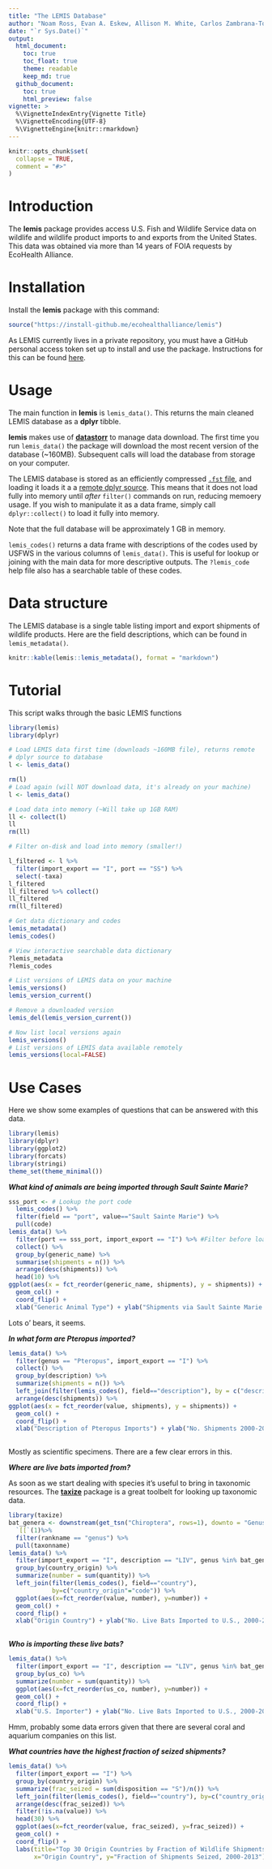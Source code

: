 ```yaml
---
title: "The LEMIS Database"
author: "Noam Ross, Evan A. Eskew, Allison M. White, Carlos Zambrana-Torrelio"
date: "`r Sys.Date()`"
output:
  html_document:
    toc: true
    toc_float: true
    theme: readable
    keep_md: true
  github_document:
    toc: true
    html_preview: false
vignette: >
  %\VignetteIndexEntry{Vignette Title}
  %\VignetteEncoding{UTF-8}
  %\VignetteEngine{knitr::rmarkdown}
---
```


```r
knitr::opts_chunk$set(
  collapse = TRUE,
  comment = "#>"
)
```

# Introduction

The **lemis** package provides access U.S. Fish and Wildlife Service
data on wildlife and wildlife product imports to and exports from the
United States.  This data was obtained via more than 14 years of FOIA
requests by EcoHealth Alliance.

# Installation

Install the **lemis** package with this command:

```r
source("https://install-github.me/ecohealthalliance/lemis")
```

As LEMIS currently lives in a private repository, you must have a
GitHub personal access token set up to install and use the package. Instructions
for this can be found [here](http://happygitwithr.com/github-pat.html#step-by-step).

# Usage

The main function in **lemis** is `lemis_data()`. This returns the main cleaned
LEMIS database as a **dplyr** tibble.

**lemis** makes use of [**datastorr**](https://github.com/ropenscilabs/datastorr) to manage data download. 
The first time you run `lemis_data()` the package will download the most recent version of the database (~160MB).  Subsequent calls will load the database from storage on your computer.

The LEMIS database is stored as an efficiently compressed [`.fst` file](https://github.com/fstpackage/fst), and loading it loads it a
a [remote dplyr source](https://github.com/krlmlr/fstplyr).  This means that it does not load fully into memory until _after_ `filter()` commands on run, reducing memoery usage. If you wish to manipulate it as a data frame, simply call `dplyr::collect()` to load
it fully into memory.

Note that the full database will be approximately 1 GB in memory.

`lemis_codes()` returns a data frame with descriptions of the codes used by
USFWS in the various columns of `lemis_data()`. This is useful for lookup
or joining with the main data for more descriptive outputs.  The `?lemis_code`
help file also has a searchable table of these codes.

# Data structure

The LEMIS database is a single table listing import and export shipments of wildlife
products.  Here are the field descriptions, which can be found in `lemis_metadata()`.

```r
knitr::kable(lemis::lemis_metadata(), format = "markdown")
```

# Tutorial

This script walks through the basic LEMIS functions

```r
library(lemis)
library(dplyr)

# Load LEMIS data first time (downloads ~160MB file), returns remote
# dplyr source to database
l <- lemis_data()

rm(l)
# Load again (will NOT download data, it's already on your machine)
l <- lemis_data()

# Load data into memory (~Will take up 1GB RAM)
ll <- collect(l)
ll
rm(ll)

# Filter on-disk and load into memory (smaller!)

l_filtered <- l %>%
  filter(import_export == "I", port == "SS") %>%
  select(-taxa)
l_filtered
ll_filtered %>% collect()
ll_filtered
rm(ll_filtered)

# Get data dictionary and codes
lemis_metadata()
lemis_codes()

# View interactive searchable data dictionary
?lemis_metadata
?lemis_codes

# List versions of LEMIS data on your machine
lemis_versions()
lemis_version_current()

# Remove a downloaded version
lemis_del(lemis_version_current())

# Now list local versions again
lemis_versions()
# List versions of LEMIS data available remotely
lemis_versions(local=FALSE)
```

# Use Cases

Here we show some examples of questions that can be answered with this data.

```r
library(lemis)
library(dplyr)
library(ggplot2)
library(forcats)
library(stringi)
theme_set(theme_minimal())
```

***What kind of animals are being imported through Sault Sainte Marie?***

```r
sss_port <- # Lookup the port code
  lemis_codes() %>% 
  filter(field == "port", value=="Sault Sainte Marie") %>% 
  pull(code)
lemis_data() %>% 
  filter(port == sss_port, import_export == "I") %>% #Filter before loading the file to disk
  collect() %>% 
  group_by(generic_name) %>% 
  summarise(shipments = n()) %>% 
  arrange(desc(shipments)) %>% 
  head(10) %>% 
ggplot(aes(x = fct_reorder(generic_name, shipments), y = shipments)) +
  geom_col() +
  coord_flip() +
  xlab("Generic Animal Type") + ylab("Shipments via Sault Sainte Marie 2000-2013")
```

Lots o' bears, it seems.

***In what form are _Pteropus_ imported?***

```r
lemis_data() %>% 
  filter(genus == "Pteropus", import_export == "I") %>% 
  collect() %>% 
  group_by(description) %>% 
  summarize(shipments = n()) %>% 
  left_join(filter(lemis_codes(), field=="description"), by = c("description"="code")) %>% 
  arrange(desc(shipments)) %>% 
ggplot(aes(x = fct_reorder(value, shipments), y = shipments)) +
  geom_col() +
  coord_flip() +
  xlab("Description of Pteropus Imports") + ylab("No. Shipments 2000-2013")
  
```

Mostly as scientific specimens.  There are a few clear errors in this.

***Where are live bats imported from?***

As soon as we start dealing with species it's useful to bring in taxonomic
resources.  The [**taxize**](https://github.com/ropensci/taxize) package is a 
great toolbelt for looking up taxonomic data.

```r
library(taxize)
bat_genera <- downstream(get_tsn("Chiroptera", rows=1), downto = "Genus", db = "itis") %>% 
  `[[`(1)%>% 
  filter(rankname == "genus") %>% 
  pull(taxonname)
lemis_data() %>% 
  filter(import_export == "I", description == "LIV", genus %in% bat_genera) %>% 
  group_by(country_origin) %>% 
  summarize(number = sum(quantity)) %>% 
  left_join(filter(lemis_codes(), field=="country"),
            by=c("country_origin"="code")) %>% 
  ggplot(aes(x=fct_reorder(value, number), y=number)) +
  geom_col() +
  coord_flip() +
  xlab("Origin Country") + ylab("No. Live Bats Imported to U.S., 2000-2013")
  
```

***Who is importing these live bats?***

```r
lemis_data() %>% 
  filter(import_export == "I", description == "LIV", genus %in% bat_genera) %>% 
  group_by(us_co) %>% 
  summarize(number = sum(quantity)) %>% 
  ggplot(aes(x=fct_reorder(us_co, number), y=number)) +
  geom_col() +
  coord_flip() +
  xlab("U.S. Importer") + ylab("No. Live Bats Imported to U.S., 2000-2013")
```
Hmm, probably some data errors given that there are several coral and aquarium
companies on this list.

***What countries have the highest fraction of seized shipments?***

```r
lemis_data() %>% 
  filter(import_export == "I") %>% 
  group_by(country_origin) %>% 
  summarize(frac_seized = sum(disposition == "S")/n()) %>% 
  left_join(filter(lemis_codes(), field=="country"), by=c("country_origin"="code")) %>%
  arrange(desc(frac_seized)) %>% 
  filter(!is.na(value)) %>% 
  head(30) %>% 
  ggplot(aes(x=fct_reorder(value, frac_seized), y=frac_seized)) +
  geom_col() +
  coord_flip() +
  labs(title="Top 30 Origin Countries by Fraction of Wildlife Shipments Seized",
       x="Origin Country", y="Fraction of Shipments Seized, 2000-2013")
```

